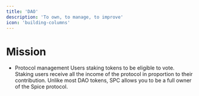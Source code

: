 ```yaml
---
title: 'DAO'
description: 'To own, to manage, to improve'
icon: 'building-columns'
---
```


# Mission

* Protocol management
Users staking tokens to be eligible to vote. Staking users receive all the income of the protocol in proportion to their contribution. Unlike most DAO tokens, SPC allows you to be a full owner of the Spice protocol.